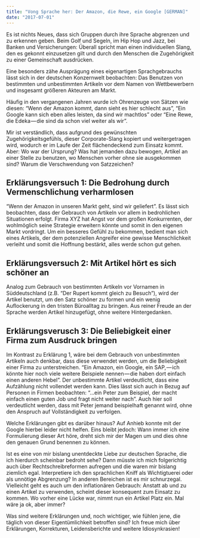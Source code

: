 ```yaml
---
title: "Vong Sprache her: Der Amazon, die Rewe, ein Google [GERMAN]"
date: "2017-07-01"
---
```


Es ist nichts Neues, dass sich Gruppen durch ihre Sprache abgrenzen und zu erkennen geben. Beim Golf und Segeln, im Hip Hop und Jazz, bei Banken und Versicherungen: Überall spricht man einen individuellen Slang, den es gekonnt einzusetzen gilt und durch den Menschen die Zugehörigkeit zu einer Gemeinschaft ausdrücken.

Eine besonders zähe Ausprägung eines eigenartigen Sprachgebrauchs lässt sich in der deutschen Konzernwelt beobachten: Das Benutzen von bestimmten und unbestimmten Artikeln vor dem Namen von Wettbewerbern und insgesamt größeren Akteuren am Markt.

Häufig in den vergangenen Jahren wurde ich Ohrenzeuge von Sätzen wie diesen: “Wenn der Amazon kommt, dann sieht es hier schlecht aus”, “Ein Google kann sich eben alles leisten, da sind wir machtlos” oder “Eine Rewe, die Edeka — die sind da schon viel weiter als wir”.

Mir ist verständlich, dass aufgrund des gewünschten Zugehörigkeitsgefühls, dieser Corporate-Slang kopiert und weitergetragen wird, wodurch er im Laufe der Zeit flächendeckend zum Einsatz kommt. Aber: Wo war der Ursprung? Was hat jemanden dazu bewogen, Artikel an einer Stelle zu benutzen, wo Menschen vorher ohne sie ausgekommen sind? Warum die Verschwendung von Satzzeichen?

## Erklärungsversuch 1: Die Bedrohung durch Vermenschlichung verharmlosen

“Wenn der Amazon in unseren Markt geht, sind wir geliefert”. Es lässt sich beobachten, dass der Gebrauch von Artikeln vor allem in bedrohlichen Situationen erfolgt. Firma XYZ hat Angst vor dem großen Konkurrenten, der wohlmöglich seine Strategie erweitern könnte und somit in den eigenen Markt vordringt. Um ein besseres Gefühl zu bekommen, bedient man sich eines Artikels, der dem potenziellen Angreifer eine gewisse Menschlichkeit verleiht und somit die Hoffnung bestärkt, alles werde schon gut gehen.

## Erklärungsversuch 2: Mit Artikel hört es sich schöner an

Analog zum Gebrauch von bestimmten Artikeln vor Vornamen in Süddeutschland (z.B. “Der Rupert kommt gleich zu Besuch”), wird der Artikel benutzt, um den Satz schöner zu formen und ein wenig Auflockerung in den tristen Büroalltag zu bringen. Aus reiner Freude an der Sprache werden Artikel hinzugefügt, ohne weitere Hintergedanken.

## Erklärungsverusch 3: Die Beliebigkeit einer Firma zum Ausdruck bringen

Im Kontrast zu Erklärung 1, wäre bei dem Gebrauch von unbestimmten Artikeln auch denkbar, dass diese verwendet werden, um die Beliebigkeit einer Firma zu unterstreichen. “Ein Amazon, ein Google, ein SAP, — ich könnte hier noch viele weitere Beispiele nennen — die haben dort einfach einen anderen Hebel”. Der unbestimmte Artikel verdeutlicht, dass eine Aufzählung nicht vollendet werden kann. Dies lässt sich auch in Bezug auf Personen in Firmen beobachten: “…ein Peter zum Beispiel, der macht einfach einen guten Job und fragt nicht weiter nach”. Auch hier soll verdeutlicht werden, dass mit Peter jemand beispielhaft genannt wird, ohne den Anspruch auf Vollständigkeit zu verfolgen.

Welche Erklärungen gibt es darüber hinaus? Auf Anhieb konnte mit der Google hierbei leider nicht helfen. Eins bleibt jedoch: Wann immer ich eine Formulierung dieser Art höre, dreht sich mir der Magen um und dies ohne den genauen Grund benennen zu können.

Ist es eine von mir bislang unentdeckte Liebe zur deutschen Sprache, die ich hierdurch scheinbar bedroht sehe? Dann müsste ich mich folgerichtig auch über Rechtschreibreformen aufregen und die waren mir bislang ziemlich egal. Interpretiere ich den sprachlichen Kniff als Wichtigtuerei oder als unnötige Abgrenzung? In anderen Bereichen ist es mir schnurzegal. Vielleicht geht es auch um den inflationären Gebrauch: Anstatt ab und zu einen Artikel zu verwenden, scheint dieser konsequent zum Einsatz zu kommen. Wo vorher eine Lücke war, nimmt nun ein Artikel Platz ein. Mal wäre ja ok, aber immer?

Was sind weitere Erklärungen und, noch wichtiger, wie fühlen jene, die täglich von dieser Eigentümlichkeit betroffen sind? Ich freue mich über Erklärungen, Korrekturen, Leidensberichte und weitere Idiosynkrasien!
